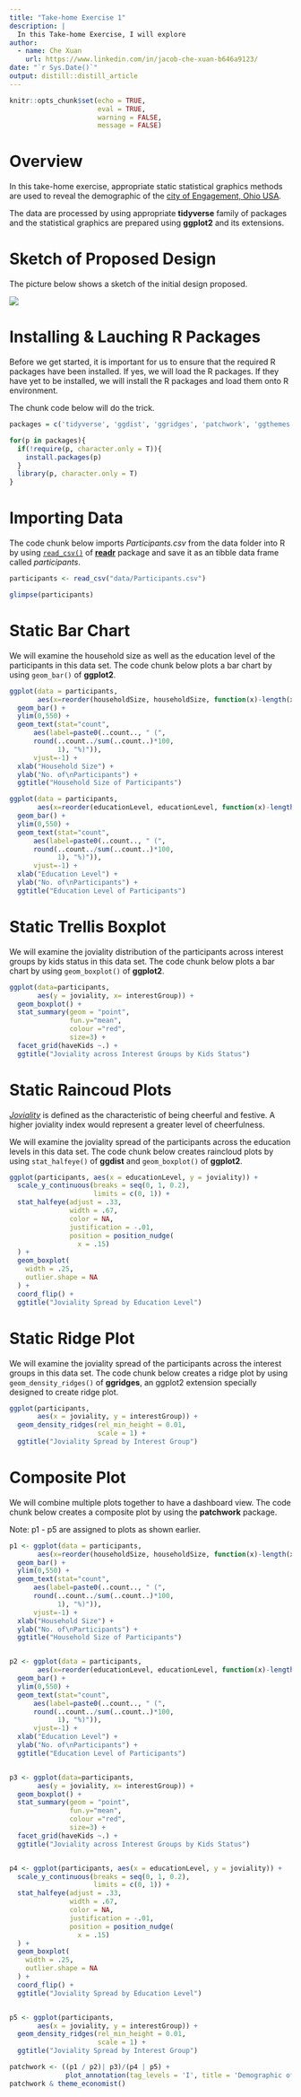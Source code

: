 ```yaml
---
title: "Take-home Exercise 1"
description: |
  In this Take-home Exercise, I will explore
author:
  - name: Che Xuan 
    url: https://www.linkedin.com/in/jacob-che-xuan-b646a9123/
date: "`r Sys.Date()`"
output: distill::distill_article
---
```


```r
knitr::opts_chunk$set(echo = TRUE,
                      eval = TRUE,
                      warning = FALSE,
                      message = FALSE)
```

# Overview

In this take-home exercise, appropriate static statistical graphics methods are used to reveal the demographic of the [city of Engagement, Ohio USA](https://vast-challenge.github.io/2022/). 

The data are processed by using appropriate **tidyverse** family of packages and the statistical graphics are prepared using **ggplot2** and its extensions.

# Sketch of Proposed Design

The picture below shows a sketch of the initial design proposed. 

![](img/image2.jpg)

# Installing & Lauching R Packages

Before we get started, it is important for us to ensure that the required R packages have been installed. If yes, we will load the R packages. If they have yet to be installed, we will install the R packages and load them onto R environment.

The chunk code below will do the trick.

```r
packages = c('tidyverse', 'ggdist', 'ggridges', 'patchwork', 'ggthemes')

for(p in packages){
  if(!require(p, character.only = T)){
    install.packages(p)
  }
  library(p, character.only = T)
}
```

# Importing Data

The code chunk below imports *Participants.csv* from the data folder into R by using [`read_csv()`](https://readr.tidyverse.org/reference/read_delim.html) of [**readr**](https://readr.tidyverse.org/) package and save it as an tibble data frame called *participants*.

```r
participants <- read_csv("data/Participants.csv")

glimpse(participants)
```

# Static Bar Chart

We will examine the household size as well as the education level of the participants in this data set. The code chunk below plots a bar chart by using `geom_bar()` of **ggplot2**.

```r
ggplot(data = participants,
       aes(x=reorder(householdSize, householdSize, function(x)-length(x)))) +
  geom_bar() +
  ylim(0,550) +
  geom_text(stat="count", 
      aes(label=paste0(..count.., " (", 
      round(..count../sum(..count..)*100,
            1), "%)")),
      vjust=-1) +
  xlab("Household Size") +
  ylab("No. of\nParticipants") +
  ggtitle("Household Size of Participants")

```

```r
ggplot(data = participants,
       aes(x=reorder(educationLevel, educationLevel, function(x)-length(x)))) +
  geom_bar() +
  ylim(0,550) +
  geom_text(stat="count", 
      aes(label=paste0(..count.., " (", 
      round(..count../sum(..count..)*100,
            1), "%)")),
      vjust=-1) +
  xlab("Education Level") +
  ylab("No. of\nParticipants") +
  ggtitle("Education Level of Participants")

```
# Static Trellis Boxplot

We will examine the joviality distribution of the participants across interest groups by kids status in this data set. The code chunk below plots a bar chart by using `geom_boxplot()` of **ggplot2**.

```r
ggplot(data=participants, 
       aes(y = joviality, x= interestGroup)) +
  geom_boxplot() +
  stat_summary(geom = "point",
               fun.y="mean",
               colour ="red",
               size=3) +
  facet_grid(haveKids ~.) +
  ggtitle("Joviality across Interest Groups by Kids Status")
```

# Static Raincoud Plots

[*Joviality*](https://www.vocabulary.com/dictionary/joviality#:~:text=Joviality%20is%20the%20characteristic%20of,dinner%20might%20cheer%20you%20up.) is defined as the characteristic of being cheerful and festive. A higher joviality index would represent a greater level of cheerfulness. 

We will examine the joviality spread of the participants across the education levels in this data set. The code chunk below creates raincloud plots by using `stat_halfeye()` of **ggdist** and `geom_boxplot()` of **ggplot2**.

```r
ggplot(participants, aes(x = educationLevel, y = joviality)) +
  scale_y_continuous(breaks = seq(0, 1, 0.2), 
                     limits = c(0, 1)) + 
  stat_halfeye(adjust = .33, 
               width = .67, 
               color = NA,
               justification = -.01,
               position = position_nudge(
                 x = .15)
  ) +
  geom_boxplot(
    width = .25,
    outlier.shape = NA
  ) +
  coord_flip() +
  ggtitle("Joviality Spread by Education Level")
```


# Static Ridge Plot

We will examine the joviality spread of the participants across the interest groups in this data set. The code chunk below creates a ridge plot by using `geom_density_ridges()` of **ggridges**, an ggplot2 extension specially designed to create ridge plot.

```r
ggplot(participants, 
       aes(x = joviality, y = interestGroup)) + 
  geom_density_ridges(rel_min_height = 0.01,
                      scale = 1) +
  ggtitle("Joviality Spread by Interest Group")
```

# Composite Plot

We will combine multiple plots together to have a dashboard view. The code chunk below creates a composite plot by using the **patchwork** package.

Note: p1 - p5 are assigned to plots as shown earlier.

```r
p1 <- ggplot(data = participants,
       aes(x=reorder(householdSize, householdSize, function(x)-length(x)))) +
  geom_bar() +
  ylim(0,550) +
  geom_text(stat="count", 
      aes(label=paste0(..count.., " (", 
      round(..count../sum(..count..)*100,
            1), "%)")),
      vjust=-1) +
  xlab("Household Size") +
  ylab("No. of\nParticipants") +
  ggtitle("Household Size of Participants")


p2 <- ggplot(data = participants,
       aes(x=reorder(educationLevel, educationLevel, function(x)-length(x)))) +
  geom_bar() +
  ylim(0,550) +
  geom_text(stat="count", 
      aes(label=paste0(..count.., " (", 
      round(..count../sum(..count..)*100,
            1), "%)")),
      vjust=-1) +
  xlab("Education Level") +
  ylab("No. of\nParticipants") +
  ggtitle("Education Level of Participants")


p3 <- ggplot(data=participants, 
       aes(y = joviality, x= interestGroup)) +
  geom_boxplot() +
  stat_summary(geom = "point",
               fun.y="mean",
               colour ="red",
               size=3) +
  facet_grid(haveKids ~.) +
  ggtitle("Joviality across Interest Groups by Kids Status")


p4 <- ggplot(participants, aes(x = educationLevel, y = joviality)) +
  scale_y_continuous(breaks = seq(0, 1, 0.2), 
                     limits = c(0, 1)) + 
  stat_halfeye(adjust = .33, 
               width = .67, 
               color = NA,
               justification = -.01,
               position = position_nudge(
                 x = .15)
  ) +
  geom_boxplot(
    width = .25,
    outlier.shape = NA
  ) +
  coord_flip() +
  ggtitle("Joviality Spread by Education Level")


p5 <- ggplot(participants, 
       aes(x = joviality, y = interestGroup)) + 
  geom_density_ridges(rel_min_height = 0.01,
                      scale = 1) +
  ggtitle("Joviality Spread by Interest Group")
```

```r
patchwork <- ((p1 / p2)| p3)/(p4 | p5) + 
              plot_annotation(tag_levels = 'I', title = 'Demographic of the city of Engagement, Ohio USA')
patchwork & theme_economist()
```